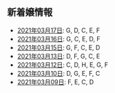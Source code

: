 新着嬢情報
----

- [2021年03月17日](/new/2021-03-17): G, D, C, E, F
- [2021年03月16日](/new/2021-03-16): G, C, E, D, F
- [2021年03月15日](/new/2021-03-15): G, F, C, E, D
- [2021年03月13日](/new/2021-03-13): D, F, G, C, E
- [2021年03月12日](/new/2021-03-12): C, D, H, E, G, F
- [2021年03月10日](/new/2021-03-10): D, G, E, F, C
- [2021年03月09日](/new/2021-03-09): F, E, C, D
